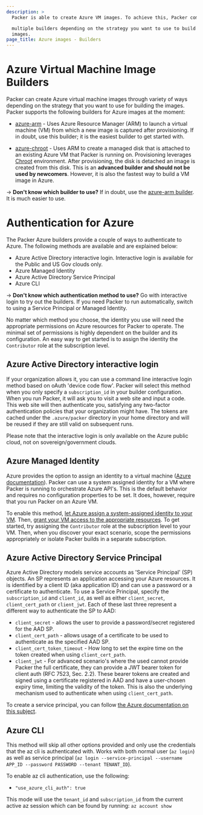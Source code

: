 ```yaml
---
description: >
  Packer is able to create Azure VM images. To achieve this, Packer comes with

  multiple builders depending on the strategy you want to use to build the
  images.
page_title: Azure images - Builders
---
```


# Azure Virtual Machine Image Builders

Packer can create Azure virtual machine images through variety of ways
depending on the strategy that you want to use for building the images.
Packer supports the following builders for Azure images at the moment:

- [azure-arm](/docs/builders/azure-arm) - Uses Azure Resource
  Manager (ARM) to launch a virtual machine (VM) from which a new image is
  captured after provisioning. If in doubt, use this builder; it is the
  easiest builder to get started with.

- [azure-chroot](/docs/builders/azure-chroot) - Uses ARM to create
  a managed disk that is attached to an existing Azure VM that Packer is
  running on. Provisioning leverages [Chroot](https://en.wikipedia.org/wiki/Chroot)
  environment. After provisioning, the disk is detached an image is created
  from this disk. This is an **advanced builder and should not be used by
  newcomers**. However, it is also the fastest way to build a VM image in
  Azure.

-> **Don't know which builder to use?** If in doubt, use the [azure-arm
builder](/docs/builders/azure-arm). It is much easier to use.

# Authentication for Azure

The Packer Azure builders provide a couple of ways to authenticate to Azure. The
following methods are available and are explained below:

- Azure Active Directory interactive login. Interactive login is available
  for the Public and US Gov clouds only.
- Azure Managed Identity
- Azure Active Directory Service Principal
- Azure CLI

-> **Don't know which authentication method to use?** Go with interactive
login to try out the builders. If you need Packer to run automatically,
switch to using a Service Principal or Managed Identity.

No matter which method you choose, the identity you use will need the
appropriate permissions on Azure resources for Packer to operate. The minimal
set of permissions is highly dependent on the builder and its configuration.
An easy way to get started is to assign the identity the `Contributor` role at
the subscription level.

## Azure Active Directory interactive login

If your organization allows it, you can use a command line interactive login
method based on oAuth 'device code flow'. Packer will select this method when
you only specify a `subscription_id` in your builder configuration. When you
run Packer, it will ask you to visit a web site and input a code. This web site
will then authenticate you, satisfying any two-factor authentication policies
that your organization might have. The tokens are cached under the `.azure/packer`
directory in your home directory and will be reused if they are still valid
on subsequent runs.

Please note that the interactive login is only available on the Azure public
cloud, not on sovereign/government clouds.

## Azure Managed Identity

Azure provides the option to assign an identity to a virtual machine ([Azure
documentation](https://docs.microsoft.com/en-us/azure/active-directory/managed-identities-azure-resources/qs-configure-portal-windows-vm)). Packer can
use a system assigned identity for a VM where Packer is running to orchestrate
Azure API's. This is the default behavior and requires no configuration
properties to be set. It does, however, require that you run Packer on an
Azure VM.

To enable this method, [let Azure assign a system-assigned identity to your VM](https://docs.microsoft.com/en-us/azure/active-directory/managed-identities-azure-resources/qs-configure-portal-windows-vm).
Then, [grant your VM access to the appropriate resources](https://docs.microsoft.com/en-us/azure/active-directory/managed-identities-azure-resources/howto-assign-access-portal).
To get started, try assigning the `Contributor` role at the subscription level to
your VM. Then, when you discover your exact scenario, scope the permissions
appropriately or isolate Packer builds in a separate subscription.

## Azure Active Directory Service Principal

Azure Active Directory models service accounts as 'Service Principal' (SP)
objects. An SP represents an application accessing your Azure resources. It
is identified by a client ID (aka application ID) and can use a password or a
certificate to authenticate. To use a Service Principal, specify the
`subscription_id` and `client_id`, as well as either `client_secret`,
`client_cert_path` or `client_jwt`. Each of these last three represent a different
way to authenticate the SP to AAD:

- `client_secret` - allows the user to provide a password/secret registered
  for the AAD SP.
- `client_cert_path` - allows usage of a certificate to be used to
  authenticate as the specified AAD SP.
- `client_cert_token_timeout` - How long to set the expire time on the token created when using
  `client_cert_path`.
- `client_jwt` - For advanced scenario's where the used cannot provide Packer
  the full certificate, they can provide a JWT bearer token for client auth
  (RFC 7523, Sec. 2.2). These bearer tokens are created and signed using a
  certificate registered in AAD and have a user-chosen expiry time, limiting
  the validity of the token. This is also the underlying mechanism used to
  authenticate when using `client_cert_path`.

To create a service principal, you can follow [the Azure documentation on this
subject](https://docs.microsoft.com/en-us/cli/azure/create-an-azure-service-principal-azure-cli?view=azure-cli-latest).

## Azure CLI

This method will skip all other options provided and only use the credentials that the az cli is authenticated with.
Works with both normal user (`az login`) as well as service principal (`az login --service-principal --username APP_ID --password PASSWORD --tenant TENANT_ID`).

To enable az cli authentication, use the following:

- `"use_azure_cli_auth": true`

This mode will use the `tenant_id` and `subscription_id` from the current active az session which can be found by running: `az account show`
